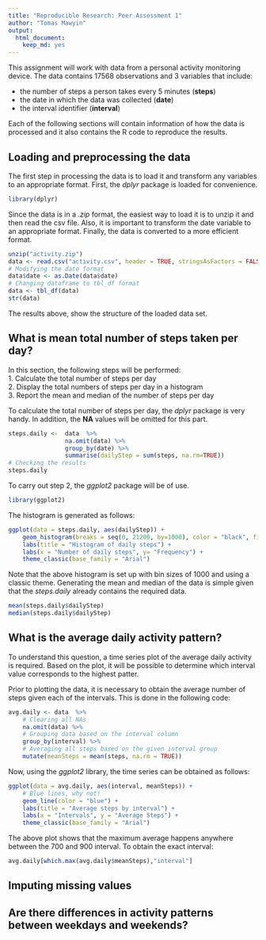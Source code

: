 ```yaml
---
title: "Reproducible Research: Peer Assessment 1"
author: "Tomas Mawyin"
output: 
  html_document:
    keep_md: yes
---
```


This assignment will work with data from a personal activity monitoring
device. The data contains 17568 observations and 3 variables that include:  

- the number of steps a person takes every 5 minutes (**steps**) 
- the date in which the data was collected (**date**)
- the interval identifier (**interval**)  

Each of the following sections will contain information of how the data is
processed and it also contains the R code to reproduce the results.

## Loading and preprocessing the data
The first step in processing the data is to load it and transform any variables
to an appropriate format. First, the *dplyr* package is loaded for convenience.
```r
library(dplyr)
```

Since the data is in a *.zip* format, the easiest way to load it is to unzip it
and then read the csv file. Also, it is important to transform the date variable
to an appropriate format. Finally, the data is converted to a more efficient format.

```r
unzip("activity.zip")
data <- read.csv("activity.csv", header = TRUE, stringsAsFactors = FALSE)
# Modifying the date format
data$date <- as.Date(data$date)
# Changing dataframe to tbl_df format
data <- tbl_df(data)
str(data)
```

The results above, show the structure of the loaded data set.

## What is mean total number of steps taken per day?

In this section, the following steps will be performed:  
1. Calculate the total number of steps per day  
2. Display the total numbers of steps per day in a histogram  
3. Report the mean and median of the number of steps per day  

To calculate the total number of steps per day, the *dplyr* package is very handy.
In addition, the **NA** values will be omitted for this part.

```r
steps.daily <-  data  %>% 
                na.omit(data) %>% 
                group_by(date) %>% 
                summarise(dailyStep = sum(steps, na.rm=TRUE))
# Checking the results
steps.daily
```

To carry out step 2, the *ggplot2* package will be of use.

```r
library(ggplot2)
```

The histogram is generated as follows:

```r
ggplot(data = steps.daily, aes(dailyStep)) + 
    geom_histogram(breaks = seq(0, 21200, by=1000), color = "black", fill="blue",alpha = .75) +
    labs(title = "Histogram of daily steps") +
    labs(x = "Number of daily steps", y= "Frequency") +
    theme_classic(base_family = "Arial")
```  

Note that the above histogram is set up with bin sizes of 1000 and
using a classic theme. Generating the mean and median of the data is simple
given that the *steps.daily* already contains the required data.

```r
mean(steps.daily$dailyStep)
median(steps.daily$dailyStep)
```

## What is the average daily activity pattern?

To understand this question, a time series plot of the average daily activity
is required. Based on the plot, it will be possible to determine which interval
value corresponds to the highest patter.  

Prior to plotting the data, it is necessary to obtain the average number of steps
given each of the intervals. This is done in the following code:

```r
avg.daily <- data  %>%
    # Clearing all NAs
    na.omit(data) %>% 
    # Grouping data based on the interval column
    group_by(interval) %>% 
    # Averaging all steps based on the given interval group
    mutate(meanSteps = mean(steps, na.rm = TRUE))
```

Now, using the *ggplot2* library, the time series can be obtained as follows:

```r
ggplot(data = avg.daily, aes(interval, meanSteps)) + 
    # Blue lines, why not!
    geom_line(color = "blue") +
    labs(title = "Average steps by interval") +
    labs(x = "Intervals", y = "Average Steps") +
    theme_classic(base_family = "Arial")
```

The above plot shows that the maximum average happens anywhere between the 700
and 900 interval. To obtain the exact interval:

```r
avg.daily[which.max(avg.daily$meanSteps),"interval"]
```

## Imputing missing values



## Are there differences in activity patterns between weekdays and weekends?
